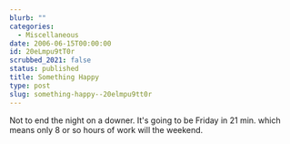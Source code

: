 ```yaml
---
blurb: ""
categories:
  - Miscellaneous
date: 2006-06-15T00:00:00
id: 20eLmpu9tT0r
scrubbed_2021: false
status: published
title: Something Happy
type: post
slug: something-happy--20elmpu9tt0r
---
```


Not to end the night on a downer. It's going to be Friday in 21
min. which means only 8 or so hours of work will the weekend.